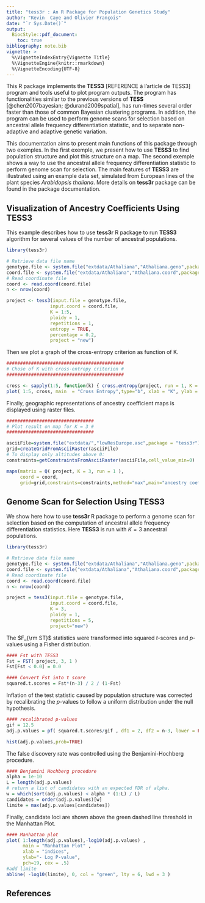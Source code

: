 ```yaml
---
title: "tess3r : An R Package for Population Genetics Study"
author: "Kevin  Caye and Olivier François"
date: "`r Sys.Date()`"
output:
  BiocStyle::pdf_document:
    toc: true
bibliography: note.bib
vignette: >
  %\VignetteIndexEntry{Vignette Title}
  %\VignetteEngine{knitr::rmarkdown}
  %\VignetteEncoding{UTF-8}
---
```


  This R package implements the **TESS3** [REFERENCE à l'article de TESS3] program and tools useful to plot program outputs. The program has functionalities similar to the previous versions of **TESS** [@chen2007bayesian; @durand2009spatial], has run-times several order faster than those of common Bayesian clustering programs. In addition, the program can be used to perform genome scans for selection based on ancestral allele frequency differentiation statistic, and to separate non-adaptive and adaptive genetic variation.

  This documentation aims to present main functions of this package through two exemples. In the first exemple, we present how to use **TESS3** to find population structure and plot this structure on a map. The second exemple shows a way to use the ancestral allele frequency differentiation statistic to perform genome scan for selection. The main features of **TESS3** are illustrated using an example data set, simulated from European lines of the plant species *Arabidopsis thaliana*. More details on **tess3r** package can be found in the package documentation.

## Visualization of Ancestry Coefficients Using **TESS3**



This example describes how to use **tess3r** R package to run **TESS3** algorithm for several values of the number of ancestral
populations.
```r
library(tess3r)

# Retrieve data file name
genotype.file <- system.file("extdata/Athaliana","Athaliana.geno",package = "tess3r")
coord.file <- system.file("extdata/Athaliana","Athaliana.coord",package = "tess3r")
# Read coordinate file
coord <- read.coord(coord.file)
n <- nrow(coord)

project <- tess3(input.file = genotype.file, 
                input.coord = coord.file, 
                K = 1:5, 
                ploidy = 1,
                repetitions = 1, 
                entropy = TRUE,
                percentage = 0.2,
                project = "new")


```


Then we plot a graph of the cross-entropy criterion as function of K. 
```r
###########################################
# Chose of K with cross-entropy criterion #
###########################################

cross <- sapply(1:5, function(k) { cross.entropy(project, run = 1, K = k) })
plot( 1:5, cross, main  = "Cross Entropy",type="b", xlab = "K", ylab = "cross entropy" )
```


Finally, geographic representations of ancestry coefficient maps is displayed using raster files.
```r
################################
# Plot result on map for K = 3 #
################################

asciiFile=system.file("extdata/","lowResEurope.asc",package = "tess3r")
grid=createGridFromAsciiRaster(asciiFile)
# To display only altitudes above 0:
constraints=getConstraintsFromAsciiRaster(asciiFile,cell_value_min=0)

maps(matrix = Q( project, K = 3, run = 1 ),
     coord = coord,
     grid=grid,constraints=constraints,method="max",main="ancestry coefficient with K = 3")
```


## Genome Scan for Selection Using **TESS3**

We show here how to use **tess3r** R package to perform a genome scan for selection based on the
computation of ancestral allele frequency differentiation statistics. Here **TESS3** is run with $K = 3$ ancestral
populations. 
```r
library(tess3r)

# Retrieve data file name
genotype.file <- system.file("extdata/Athaliana","Athaliana.geno",package = "tess3r")
coord.file <- system.file("extdata/Athaliana","Athaliana.coord",package = "tess3r")
# Read coordinate file
coord <- read.coord(coord.file)
n <- nrow(coord)

project = tess3(input.file = genotype.file, 
                input.coord = coord.file, 
                K = 3, 
                ploidy = 1,
                repetitions = 5,
                project="new")

```


The $F_{\rm ST}$ statistics were transformed into squared $t$-scores and $p$-values using a Fisher distribution.
```r

#### Fst with TESS3 
Fst = FST( project, 3, 1 )
Fst[Fst < 0.0] = 0.0

#### Convert Fst into t score
squared.t.scores = Fst*(n-3) / 2 / (1-Fst)
```

Inflation of the test statistic caused by population structure was corrected by recalibrating the $p$-values to follow a uniform distribution under the null hypothesis. 
```r

#### recalibrated p-values
gif = 12.5
adj.p.values = pf( squared.t.scores/gif , df1 = 2, df2 = n-3, lower = FALSE )

hist(adj.p.values,prob=TRUE)
```

The false discovery rate was controlled using the Benjamini-Hochberg procedure.
```r
#### Benjamini Hochberg procedure
alpha = 1e-10
L = length(adj.p.values)
# return a list of candidates with an expected FDR of alpha.
w = which(sort(adj.p.values) < alpha * (1:L) / L)
candidates = order(adj.p.values)[w]
limite = max(adj.p.values[candidates])
```


Finally, candidate loci are shown above the green dashed line threshold in the Manhattan Plot.
```r

#### Manhattan plot 
plot( 1:length(adj.p.values),-log10(adj.p.values) , 
      main = "Manhattan Plot" , 
      xlab = "indices", 
      ylab="- Log P-value", 
      pch=19, cex = .5) 
#add limite
abline( -log10(limite), 0, col = "green", lty = 6, lwd = 3 )
```



## References



